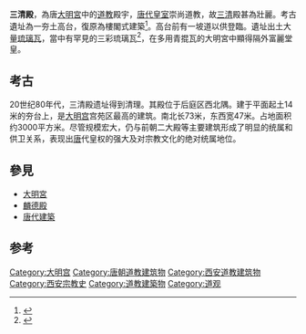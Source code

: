 '''三清殿'''，為唐[[大明宮|大明宮]]中的[[道教|道教]]殿宇，[[唐代|唐代]][[皇室|皇室]]崇尚道教，故[[三清|三清]]殿甚為壯麗。考古遺址為一夯土高台，復原為樓閣式建築<ref>
{{cite book

  | first =  鴻勛 
  | last1 =  楊
  | title =  楊鴻勛建築考古論文集
  | publisher =  清華大學出版社
  | year = 2008
  }}
</ref>。高台前有一坡道以供登臨。遺址出土大量[[琉璃瓦|琉璃瓦]]，當中有罕見的三彩琉璃瓦<ref>
{{cite book
  | author1 =  西安市大明宮遺址區改造保護領導小組
  | author2 =  中國社會科學院考古研究所 
  | title = 唐大明宮遺址考古發現與研究
  | publisher =  文物出版社
  | year = 2007
  }}
</ref>，在多用青掍瓦的大明宮中顯得隔外富麗堂皇。

==考古==
20世纪80年代，三清殿遗址得到清理。其殿位于后庭区西北隅。建于平面起土14米的夯台上，是[[大明宫|大明宫]]宫苑区最高的建筑。南北长73米，东西宽47米。占地面积约3000平方米。尽管规模宏大，仍与前朝二大殿等主要建筑形成了明显的统属和供卫关系，表现出[[唐|唐]]代皇权的强大及对宗教文化的绝对统属地位。

==參見==
*[[大明宮|大明宮]]
*[[麟德殿|麟德殿]]
*[[唐代建築|唐代建築]]

==参考==
{{Reflist|2}}

[[Category:大明宫|Category:大明宫]]
[[Category:唐朝道教建筑物|Category:唐朝道教建筑物]]
[[Category:西安道教建筑物|Category:西安道教建筑物]]
[[Category:西安宗教史|Category:西安宗教史]]
[[Category:道教建築物|Category:道教建築物]]
[[Category:道观|Category:道观]]